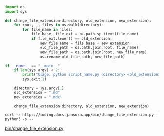 

```python filename="change_file_extension.py"
import os
import sys

def change_file_extension(directory, old_extension, new_extension):
    for root, _, files in os.walk(directory):
        for file_name in files:
            file_base, file_ext = os.path.splitext(file_name)
            if file_ext.lower() == old_extension:
                new_file_name = file_base + new_extension
                old_file_path = os.path.join(root, file_name)
                new_file_path = os.path.join(root, new_file_name)
                os.rename(old_file_path, new_file_path)

if __name__ == "__main__":
    if len(sys.argv) < 2:
        print("Usage: python script_name.py <directory> <old_extension> <new_extension>  ")
        sys.exit(1)

    directory = sys.argv[1]
    old_extension = ".md"
    new_extension = ".mdx"

    change_file_extension(directory, old_extension, new_extension)

```

```
curl -s https://coding.docs.jansora.app/bin/change_file_extension.py | python3 -s --
```




[bin/change_file_extension.py](/bin/change_file_extension.py)